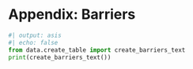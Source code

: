 # Appendix: Barriers

```python
#| output: asis
#| echo: false
from data.create_table import create_barriers_text
print(create_barriers_text())
```